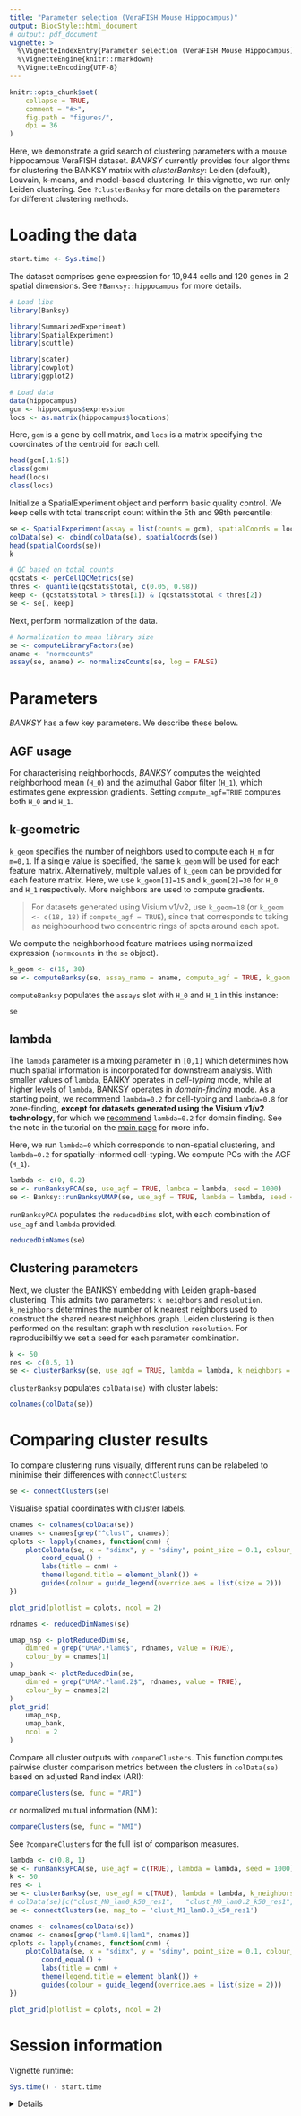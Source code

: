 ```yaml
---
title: "Parameter selection (VeraFISH Mouse Hippocampus)"
output: BiocStyle::html_document
# output: pdf_document
vignette: >
  %\VignetteIndexEntry{Parameter selection (VeraFISH Mouse Hippocampus)}
  %\VignetteEngine{knitr::rmarkdown}
  %\VignetteEncoding{UTF-8}
---
```


```r
knitr::opts_chunk$set(
    collapse = TRUE,
    comment = "#>",
    fig.path = "figures/",
    dpi = 36
)
```

Here, we demonstrate a grid search of clustering parameters with a mouse 
hippocampus VeraFISH dataset. *BANKSY* currently provides four algorithms for 
clustering the BANKSY matrix with *clusterBanksy*: Leiden (default), Louvain,
k-means, and model-based clustering. In this vignette, we run only Leiden 
clustering. See `?clusterBanksy` for more details on the parameters for
different clustering methods.

# Loading the data

```r
start.time <- Sys.time()
```

The dataset comprises gene expression for 10,944 cells and 120 genes in 2 
spatial dimensions. See `?Banksy::hippocampus` for more details.

```r
# Load libs
library(Banksy)

library(SummarizedExperiment)
library(SpatialExperiment)
library(scuttle)

library(scater)
library(cowplot)
library(ggplot2)

# Load data
data(hippocampus)
gcm <- hippocampus$expression
locs <- as.matrix(hippocampus$locations)
```

Here, `gcm` is a gene by cell matrix, and `locs` is a matrix specifying the
coordinates of the centroid for each cell.

```r
head(gcm[,1:5])
class(gcm)
head(locs)
class(locs)

```

Initialize a SpatialExperiment object and perform basic quality control. We 
keep cells with total transcript count within the 5th and 98th percentile:

```r
se <- SpatialExperiment(assay = list(counts = gcm), spatialCoords = locs)
colData(se) <- cbind(colData(se), spatialCoords(se))
head(spatialCoords(se))
k
```

```r
# QC based on total counts
qcstats <- perCellQCMetrics(se)
thres <- quantile(qcstats$total, c(0.05, 0.98))
keep <- (qcstats$total > thres[1]) & (qcstats$total < thres[2])
se <- se[, keep]

```

Next, perform normalization of the data. 

```r
# Normalization to mean library size
se <- computeLibraryFactors(se)
aname <- "normcounts"
assay(se, aname) <- normalizeCounts(se, log = FALSE)
```

# Parameters

*BANKSY* has a few key parameters. We describe these below. 

## AGF usage

For characterising neighborhoods, *BANKSY* computes the weighted neighborhood 
mean (`H_0`) and the azimuthal Gabor filter (`H_1`), which estimates gene 
expression gradients. Setting `compute_agf=TRUE` computes both `H_0` and `H_1`.

## k-geometric

`k_geom` specifies the number of neighbors used to compute each `H_m` for 
`m=0,1`. If a single value is specified, the same `k_geom` will be used 
for each feature matrix. Alternatively, multiple values of `k_geom` can be 
provided for each feature matrix. Here, we use `k_geom[1]=15` and 
`k_geom[2]=30` for `H_0` and `H_1` respectively. More neighbors are used to 
compute gradients.

> For datasets generated using Visium v1/v2, use `k_geom=18` (or `k_geom <- c(18, 18)` if `compute_agf = TRUE`), since that corresponds to taking as neighbourhood two concentric rings of spots around each spot. 

We compute the neighborhood feature matrices using normalized expression 
(`normcounts` in the `se` object).

```r
k_geom <- c(15, 30)
se <- computeBanksy(se, assay_name = aname, compute_agf = TRUE, k_geom = k_geom)
```

`computeBanksy` populates the `assays` slot with `H_0` and `H_1` in this 
instance:

```r
se
```

## lambda

The `lambda` parameter is a mixing parameter in `[0,1]` which 
determines how much spatial information is incorporated for downstream analysis. 
With smaller values of `lambda`, BANKY operates in *cell-typing* mode, while at
higher levels of `lambda`, BANKSY operates in *domain-finding* mode. As a 
starting point, we recommend `lambda=0.2` for cell-typing and `lambda=0.8` for
zone-finding, **except for datasets generated using the Visium v1/v2 technology**, for which 
we [recommend](https://prabhakarlab.github.io/Banksy/articles/multi-sample.html)
`lambda=0.2` for domain finding. See the note in the tutorial on the 
[main page](https://github.com/prabhakarlab/Banksy) for more info. 

Here, we run `lambda=0` which corresponds to non-spatial 
clustering, and `lambda=0.2` for spatially-informed cell-typing. We compute PCs
with the AGF (`H_1`).

```r
lambda <- c(0, 0.2)
se <- runBanksyPCA(se, use_agf = TRUE, lambda = lambda, seed = 1000)
se <- Banksy::runBanksyUMAP(se, use_agf = TRUE, lambda = lambda, seed = 1000)


```

`runBanksyPCA` populates the `reducedDims` slot, with each combination of 
`use_agf` and `lambda` provided. 

```r
reducedDimNames(se)
```

## Clustering parameters

Next, we cluster the BANKSY embedding with Leiden graph-based clustering. This
admits two parameters: `k_neighbors` and `resolution`. `k_neighbors` determines 
the number of k nearest neighbors used to construct the shared nearest 
neighbors graph. Leiden clustering is then performed on the resultant graph 
with resolution `resolution`. For reproducibiltiy we set a seed for each
parameter combination.

```r
k <- 50
res <- c(0.5, 1)
se <- clusterBanksy(se, use_agf = TRUE, lambda = lambda, k_neighbors = k, resolution = res, seed = 1000)
```

`clusterBanksy` populates `colData(se)` with cluster labels:
```r
colnames(colData(se))
```

# Comparing cluster results

To compare clustering runs visually, different runs can be relabeled to 
minimise their differences with `connectClusters`:

```r
se <- connectClusters(se)
```

Visualise spatial coordinates with cluster labels.

```r
cnames <- colnames(colData(se))
cnames <- cnames[grep("^clust", cnames)]
cplots <- lapply(cnames, function(cnm) {
    plotColData(se, x = "sdimx", y = "sdimy", point_size = 0.1, colour_by = cnm) +
        coord_equal() +
        labs(title = cnm) +
        theme(legend.title = element_blank()) +
        guides(colour = guide_legend(override.aes = list(size = 2)))
})

plot_grid(plotlist = cplots, ncol = 2)
```

```r
rdnames <- reducedDimNames(se)

umap_nsp <- plotReducedDim(se,
    dimred = grep("UMAP.*lam0$", rdnames, value = TRUE),
    colour_by = cnames[1]
)
umap_bank <- plotReducedDim(se,
    dimred = grep("UMAP.*lam0.2$", rdnames, value = TRUE),
    colour_by = cnames[2]
)
plot_grid(
    umap_nsp,
    umap_bank,
    ncol = 2
)
```

Compare all cluster outputs with `compareClusters`. This function computes 
pairwise cluster comparison metrics between the clusters in `colData(se)` based 
on adjusted Rand index (ARI):


```r
compareClusters(se, func = "ARI")
```

or normalized mutual information (NMI):

```r
compareClusters(se, func = "NMI")
```

See `?compareClusters` for the full list of comparison measures.

```r
lambda <- c(0.8, 1)
se <- runBanksyPCA(se, use_agf = c(TRUE), lambda = lambda, seed = 1000)
k <- 50
res <- 1
se <- clusterBanksy(se, use_agf = c(TRUE), lambda = lambda, k_neighbors = k, resolution = res, seed = 1000)
# colData(se)[c("clust_M0_lam0_k50_res1",   "clust_M0_lam0.2_k50_res1", "clust_M1_lam0_k50_res1",   "clust_M1_lam0.2_k50_res1")]<-NULL
se <- connectClusters(se, map_to = 'clust_M1_lam0.8_k50_res1')

cnames <- colnames(colData(se))
cnames <- cnames[grep("lam0.8|lam1", cnames)]
cplots <- lapply(cnames, function(cnm) {
    plotColData(se, x = "sdimx", y = "sdimy", point_size = 0.1, colour_by = cnm) +
        coord_equal() +
        labs(title = cnm) +
        theme(legend.title = element_blank()) +
        guides(colour = guide_legend(override.aes = list(size = 2)))
})

plot_grid(plotlist = cplots, ncol = 2)

```




# Session information

Vignette runtime:

```r
Sys.time() - start.time
```

<details>

```r
sessionInfo()
```

</details>
